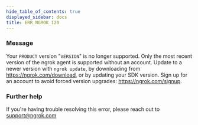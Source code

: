 ```yaml
---
hide_table_of_contents: true
displayed_sidebar: docs
title: ERR_NGROK_120
---
```




### Message

Your `PRODUCT` version "`VERSION`" is no longer supported. Only the most recent version of the ngrok agent is supported without an account.
Update to a newer version with `ngrok update`, by downloading from https://ngrok.com/download, or by updating your SDK version.
Sign up for an account to avoid forced version upgrades: https://ngrok.com/signup.

<ErrorDetails error="err_ngrok_120" />

### Further help

If you're having trouble resolving this error, please reach out to [support@ngrok.com](mailto:support@ngrok.com?subject=Help%20with%20ERR_NGROK_120)

